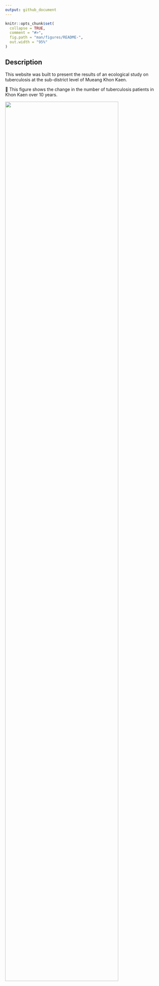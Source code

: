 ```yaml
---
output: github_document
---
```


<!-- README.md is generated from README.Rmd. Please edit that file -->

```r
knitr::opts_chunk$set(
  collapse = TRUE,
  comment = "#>",
  fig.path = "man/figures/README-",
  out.width = "95%"
)
```


<!-- badges: start -->
<!-- badges: end -->

## Description 
This website was built to present the results of an ecological study on tuberculosis at the sub-district level of Mueang Khon Kaen.

🔽 This figure shows the change in the number of tuberculosis patients in Khon Kaen over 10 years.

<img src="https://github.com/Azz247/GeoTB/blob/main/man/figures/Rplot01.png?raw=true" width="85%" />

